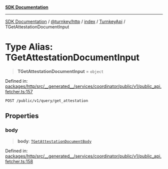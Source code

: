 [**SDK Documentation**](../../../../../../README.mdx)

***

[SDK Documentation](../../../../../../packages.mdx) / [@turnkey/http](../../../../README.mdx) / [index](../../../README.mdx) / [TurnkeyApi](../README.mdx) / TGetAttestationDocumentInput

# Type Alias: TGetAttestationDocumentInput

> **TGetAttestationDocumentInput** = `object`

Defined in: [packages/http/src/\_\_generated\_\_/services/coordinator/public/v1/public\_api.fetcher.ts:157](https://github.com/tkhq/sdk/blob/3a88af7d1d927c6022706911d6af0f92f1440e00/packages/http/src/__generated__/services/coordinator/public/v1/public_api.fetcher.ts#L157)

`POST /public/v1/query/get_attestation`

## Properties

### body

> **body**: [`TGetAttestationDocumentBody`](TGetAttestationDocumentBody.mdx)

Defined in: [packages/http/src/\_\_generated\_\_/services/coordinator/public/v1/public\_api.fetcher.ts:158](https://github.com/tkhq/sdk/blob/3a88af7d1d927c6022706911d6af0f92f1440e00/packages/http/src/__generated__/services/coordinator/public/v1/public_api.fetcher.ts#L158)
